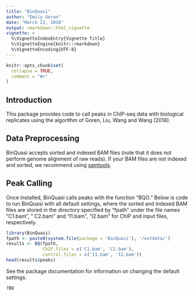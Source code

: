 ```yaml
---
title: "BinQuasi"
author: "Emily Goren"
date: "March 22, 2018"
output: rmarkdown::html_vignette
vignette: >
  %\VignetteIndexEntry{Vignette Title}
  %\VignetteEngine{knitr::rmarkdown}
  %\VignetteEncoding{UTF-8}
---
```


```r
knitr::opts_chunk$set(
  collapse = TRUE,
  comment = "#>"
)
```


## Introduction

This package provides code to call peaks in ChIP-seq data with biological replicates using the algorithm of Goren, Liu, Wang and Wang (2018).


## Data Preprocessing

BinQuasi accepts sorted and indexed BAM files (note that it does not perform genome alignment of raw reads). If your BAM files are not indexed and sorted, we recommend using [samtools](http://www.htslib.org/).


## Peak Calling

Once installed, BinQuasi calls peaks with the function "BQ()." Below is code to run BinQuasi with all default settings, where the sorted and indexed BAM files are stored in the directory specified by "fpath" under the file names "C1.bam", "
C2.bam" and "I1.bam", "I2.bam" for ChIP and input files, respectively. 

```r
library(BinQuasi)
fpath <- paste0(system.file(package = 'BinQuasi'), '/extdata/')
results <- BQ(fpath, 
              ChIP.files = c('C1.bam', 'C2.bam'), 
              control.files = c('I1.bam', 'I2.bam'))
head(results$peaks)
```

See the package documentation for information on changing the default settings.
```r
?BQ
```